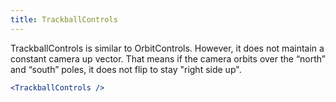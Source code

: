 ```yaml
---
title: TrackballControls
---
```


TrackballControls is similar to OrbitControls. However, it does not maintain a constant camera up vector. That means if the camera orbits over the “north” and “south” poles, it does not flip to stay "right side up".

```jsx
<TrackballControls />
```

<StoryBook lib="drei" id="controls-trackballcontrols--trackball-controls-scene-st" />
